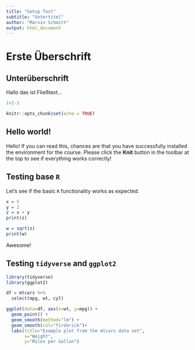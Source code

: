 ```yaml
---
title: "Setup Test"
subtitle: "Untertitel"
author: "Marvin Schmitt"
output: html_document
---
```


# Erste Überschrift

## Unterüberschrift

Hallo das ist Fließtext...

```r
1+2-3
```




```r
knitr::opts_chunk$set(echo = TRUE)
```

## Hello world!

Hello! If you can read this, chances are that you have successfully installed the environment for the course. Please click the **Knit** button in the toolbar at the top to see if everything works correctly! 

## Testing base `R`

Let's see if the basic `R` functionality works as expected.

```r
x = 5
y = 2
z = x + y
print(z)

w = sqrt(z)
print(w)
```

Awesome!

## Testing `tidyverse` and `ggplot2`
```r
library(tidyverse)
library(ggplot2)
```

```r
df = mtcars %>% 
  select(mpg, wt, cyl)

ggplot(data=df, aes(x=wt, y=mpg)) +
  geom_point() +
  geom_smooth(method="lm") +
  geom_smooth(col="firebrick")+
  labs(title="Example plot from the mtcars data set", 
       x="Weight",
       y="Miles per Gallon")

```